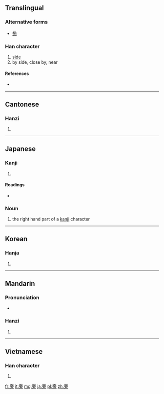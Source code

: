 ==Translingual==
{{stroke order|strokes=10}}

===Alternative forms===
* [[㫄]]

===Han character===
{{Han char|rn=70|rad=方|as=06|sn=10|four=0022<sub>7</sub>|canj=卜月卜竹尸 (YBYHS)}}

# [[side]]
# by side, close by, near

====References====
* {{Han ref|kx=0482.110|dkj=13637|dj=0844.070|hdz=32179.020|uh=65C1|ud=26049|bh=AEC7|bd=44743}}

----

==Cantonese==

===Hanzi===
{{yue-hanzi|jyut=|y=pong4}}

# {{defn|lang=yue|sort=方06}}

----

==Japanese==

===Kanji===
{{ja-kanji|grade=|rs=方06}}

# {{defn|lang=ja|sort=方06}}

====Readings====
* {{ja-readings|on=[[ほう]] ([[hō]]), [[ぼう]] ([[bō]])|kun=[[かたわら]] ([[katawara]]), [[つくり]] ([[tsukuri]]), [[かたがた]] ([[katagata]])}}

===Noun===
{{ja-noun|k|hira=つくり|rom=tsukuri}}

# the right hand part of a [[kanji]] character

----

==Korean==

===Hanja===
{{ko-hanja|hangeul=[[방]], [[팽]]|eumhun=|rv=bang, paeng|mr=pang, p'aeng|y=pang, phayng}}

# {{defn|lang=ko|sort=方06}}

----

==Mandarin==

===Pronunciation===
* {{audio|Zh-páng.ogg|Audio}}

===Hanzi===
{{cmn-hanzi|pin=[[bàng]] ([[bang4]]), [[páng]] ([[pang2]])|wg=pang<sup>4</sup>, p'ang<sup>2</sup>}}

# {{defn|lang=cmn|sort=方06}}

----

==Vietnamese==

===Han character===
{{vi-hantu|[[bàng]], [[bừng]], [[bầng]], [[bường]], [[phàng]]|rs=方06}}

# {{defn|lang=vi|sort=方06}}

[[fr:旁]]
[[it:旁]]
[[mg:旁]]
[[ja:旁]]
[[pl:旁]]
[[zh:旁]]